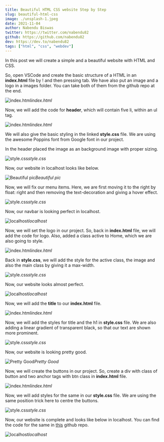 ```yaml
---
title: Beautiful HTML CSS website Step by Step
slug: beautiful-html-css
image: ./unsplash-1.jpeg
date: 2021-11-04
author: Nabendu Biswas
twitter: https://twitter.com/nabendu82
github: https://github.com/nabendu82
dev: https://dev.to/nabendu82
tags: ["html", "css", "webdev"]
---
```



In this post we will create a simple and a beautiful website with HTML and CSS.

So, open VSCode and create the basic structure of a HTML in an **index.html** file by ! and then pressing tab. We have also put an image and a logo in a images folder. You can take both of them from the github repo at the end.

![index.html](https://res.cloudinary.com/dxkxvfo2o/image/upload/v1660586711/New-blogs/Yashvendra_4/2_aeix0h.png)_index.html_

Now, we will add the code for **header**, which will contain five li, within an ul tag.

![index.html](https://res.cloudinary.com/dxkxvfo2o/image/upload/v1660586715/New-blogs/Yashvendra_4/3_npt0oe.png)_index.html_

We will also give the basic styling in the linked **style.css** file. We are using the awesome Poppins font from Google font in our project.

In the header placed the image as an background image with proper sizing.

![style.css](https://res.cloudinary.com/dxkxvfo2o/image/upload/v1660586720/New-blogs/Yashvendra_4/4_wz12zz.png)_style.css_

Now, our website in localhost looks like below.

![Beautiful pic](https://res.cloudinary.com/dxkxvfo2o/image/upload/v1660586719/New-blogs/Yashvendra_4/5_cxtvsx.png)_Beautiful pic_

Now, we will fix our menu items. Here, we are first moving it to the right by float: right and then removing the text-decoration and giving a hover effect.

![style.css](https://res.cloudinary.com/dxkxvfo2o/image/upload/v1660586723/New-blogs/Yashvendra_4/6_ffugus.png)_style.css_

Now, our navbar is looking perfect in localhost.

![localhost](https://res.cloudinary.com/dxkxvfo2o/image/upload/v1660586721/New-blogs/Yashvendra_4/7_dgnnei.png)_localhost_

Now, we will set the logo in our project. So, back in **index.html** file, we will add the code for logo. Also, added a class active to Home, which we are also going to style.

![index.html](https://res.cloudinary.com/dxkxvfo2o/image/upload/v1660586724/New-blogs/Yashvendra_4/8_isr2ur.png)_index.html_

Back in **style.css**, we will add the style for the active class, the image and also the main class by giving it a max-width.

![style.css](https://res.cloudinary.com/dxkxvfo2o/image/upload/v1660586726/New-blogs/Yashvendra_4/9_fbph39.png)_style.css_

Now, our website looks almost perfect.

![localhost](https://res.cloudinary.com/dxkxvfo2o/image/upload/v1660586728/New-blogs/Yashvendra_4/10_mukhhq.png)_localhost_

Now, we will add the **title** to our **index.html** file.

![index.html](https://res.cloudinary.com/dxkxvfo2o/image/upload/v1660586732/New-blogs/Yashvendra_4/11_m2oph2.png)_index.html_

Now, we will add the styles for title and the h1 in **style.css** file. We are also adding a linear gradient of transparent black, so that our text are shown more prominent.

![style.css](https://res.cloudinary.com/dxkxvfo2o/image/upload/v1660586736/New-blogs/Yashvendra_4/12_vjjeks.png)_style.css_

Now, our website is looking pretty good.

![Pretty Good](https://res.cloudinary.com/dxkxvfo2o/image/upload/v1660586734/New-blogs/Yashvendra_4/13_kefzos.png)_Pretty Good_

Now, we will create the buttons in our project. So, create a div with class of button and two anchor tags with btn class in **index.html** file.

![index.html](https://res.cloudinary.com/dxkxvfo2o/image/upload/v1660586739/New-blogs/Yashvendra_4/14_s4gq5q.png)_index.html_

Now, we will add styles for the same in our **style.css** file. We are using the same position trick here to centre the buttons.

![style.css](https://res.cloudinary.com/dxkxvfo2o/image/upload/v1660586737/New-blogs/Yashvendra_4/15_nxbjoa.png)_style.css_

Now, our website is complete and looks like below in localhost. You can find the code for the same in [this](https://github.com/nabendu82/beautiful-html-css-site) github repo.

![localhost](https://res.cloudinary.com/dxkxvfo2o/image/upload/v1660586740/New-blogs/Yashvendra_4/16_oelqm6.png)_localhost_
